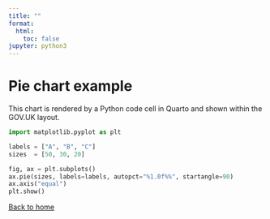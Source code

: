 ```yaml
---
title: ""
format:
  html:
    toc: false
jupyter: python3
---
```


<h1 class="govuk-heading-l">Pie chart example</h1>
<p class="govuk-body">
  This chart is rendered by a Python code cell in Quarto and shown within the GOV.UK layout.
</p>

```python
import matplotlib.pyplot as plt

labels = ["A", "B", "C"]
sizes  = [50, 30, 20]

fig, ax = plt.subplots()
ax.pie(sizes, labels=labels, autopct="%1.0f%%", startangle=90)
ax.axis("equal")
plt.show()
```

<p class="govuk-body"><a class="govuk-link" href="index.html">Back to home</a></p> 
